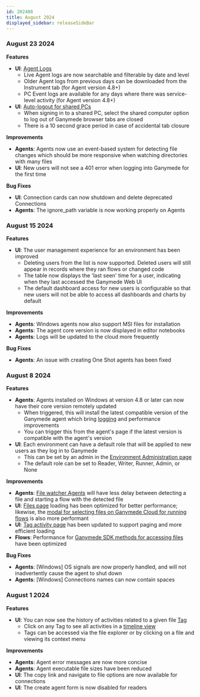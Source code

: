 ```yaml
---
id: 202408
title: August 2024
displayed_sidebar: releaseSideBar
---
```


### August 23 2024
**Features**
- **UI**: [Agent Logs](../app/agents/AgentLogs)
    - Live Agent logs are now searchable and filterable by date and level
    - Older Agent logs from previous days can be downloaded from the Instrument tab (for Agent version 4.8+)
    - PC Event logs are available for any days where there was service-level activity (for Agent version 4.8+)
- **UI**: [Auto-logout for shared PCs](../app/configuration/SharedComputerAutoLogout)
    - When signing in to a shared PC, select the shared computer option to log out of Ganymede browser tabs are closed
    - There is a 10 second grace period in case of accidental tab closure

**Improvements**
- **Agents**: Agents now use an event-based system for detecting file changes which should be more responsive when watching directories with many files
- **UI**: New users will not see a 401 error when logging into Ganymede for the first time

**Bug Fixes** 
- **UI**: Connection cards can now shutdown and delete deprecated Connections
- **Agents**: The ignore_path variable is now working properly on Agents

### August 15 2024

**Features**
- **UI**: The user management experience for an environment has been improved
    - Deleting users from the list is now supported. Deleted users will still appear in records where they ran flows or changed code
    - The table now displays the 'last seen' time for a user, indicating when they last accessed the Ganymede Web UI
    - The default dashboard access for new users is configurable so that new users will not be able to access all dashboards and charts by default

**Improvements**
- **Agents**: Windows agents now also support MSI files for installation
- **Agents**: The agent core version is now displayed in editor notebooks
- **Agents**: Logs will be updated to the cloud more frequently

**Bug Fixes**
- **Agents**: An issue with creating One Shot agents has been fixed

### August 8 2024

**Features**
- **Agents**: Agents installed on Windows at version 4.8 or later can now have their core version remotely updated
    - When triggered, this will install the latest compatible version of the Ganymede agent which bring [logging](../app/agents/AgentLogs.mdx) and performance improvements
    - You can trigger this from the agent's page if the latest version is compatible with the agent's version
- **UI**: Each environment can have a default role that will be applied to new users as they log in to Ganymede
    - This can be set by an admin in the [Environment Administration page](../app/admin/AdminControls)
    - The default role can be set to Reader, Writer, Runner, Admin, or None

**Improvements**
- **Agents**: [File watcher Agents](../app/agents/Agent#watch-for-files-locally-then-run-flow) will have less delay between detecting a file and starting a flow with the detected file
- **UI**: [Files page](app/files/FileBrowser.mdx) loading has been optimized for better performance; likewise, the [modal for selecting files on Ganymede Cloud for running flows](../app/flows/FlowEditor#running-flows) is also more performant
- **UI**: [Tag activity page](../app/files/TagActivity.mdx) has been updated to support paging and more efficient loading
- **Flows**: Performance for [Ganymede SDK methods for accessing files](../sdk/GanymedeClass#methods-for-accessing-files) have been optimized

**Bug Fixes**
- **Agents**: [Windows] OS signals are now properly handled, and will not inadvertently cause the agent to shut down
- **Agents**: [Windows] Connections names can now contain spaces


### August 1 2024

**Features**
- **UI**: You can now see the history of activities related to a given file [Tag](../app/files/Tags.mdx)
    - Click on any Tag to see all activities in a [timeline view](../app/files/TagActivity.mdx)
    - Tags can be accessed via the file explorer or by clicking on a file and viewing its context menu

**Improvements**
- **Agents**: Agent error messages are now more concise
- **Agents**: Agent executable file sizes have been reduced
- **UI**: The copy link and navigate to file options are now available for connections
- **UI**: The create agent form is now disabled for readers
